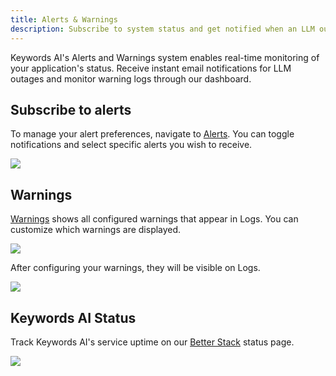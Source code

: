 ```yaml
---
title: Alerts & Warnings
description: Subscribe to system status and get notified when an LLM outage is detected. 
---
```


Keywords AI's Alerts and Warnings system enables real-time monitoring of your application's status. Receive instant email notifications for LLM outages and monitor warning logs through our dashboard.

## Subscribe to alerts
To manage your alert preferences, navigate to [Alerts](https://platform.keywordsai.co/platform/alerts-and-warnings). You can toggle notifications and select specific alerts you wish to receive.
<Frame>
<img src="https://keywordsai-static.s3.us-east-1.amazonaws.com/docs/observability/alerts.png"/>
</Frame>

## Warnings
[Warnings](https://platform.keywordsai.co/platform/alerts-and-warnings/warnings) shows all configured warnings that appear in Logs. You can customize which warnings are displayed.
<Frame>
<img src="https://keywordsai-static.s3.us-east-1.amazonaws.com/docs/observability/warnings.png"/>
</Frame>

After configuring your warnings, they will be visible on Logs.
<Frame>
<img src="https://keywordsai-static.s3.us-east-1.amazonaws.com/docs/observability/warnings-in-logs.png"/>
</Frame>

## Keywords AI Status
Track Keywords AI's service uptime on our [Better Stack](https://status.keywordsai.co/) status page.

<Frame>
<img src="/images/platform-features/alerts-and-fallback/status-page.png"/>
</Frame>